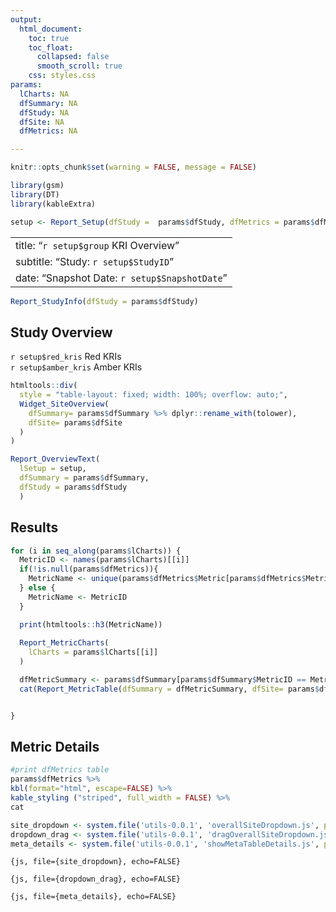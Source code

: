 ```yaml
---
output:
  html_document:
    toc: true
    toc_float:
      collapsed: false
      smooth_scroll: true
    css: styles.css
params:
  lCharts: NA
  dfSummary: NA
  dfStudy: NA
  dfSite: NA
  dfMetrics: NA

---
```


```r
knitr::opts_chunk$set(warning = FALSE, message = FALSE) 
```


```r
library(gsm)
library(DT)
library(kableExtra)

setup <- Report_Setup(dfStudy =  params$dfStudy, dfMetrics = params$dfMetrics, dfSummary = params$dfSummary)

```


---
title: "`r setup$group` KRI Overview"
subtitle: "Study: `r setup$StudyID`"
date: "Snapshot Date: `r setup$SnapshotDate`"
--- 

::: {#overall-site-select .overall-site-select title="Selected site will be highlighted in all charts for all KRIs."}
:::

```r
Report_StudyInfo(dfStudy = params$dfStudy)
```

## Study Overview

::: flag-container
::: {.flag .flag-red}
<div> `r setup$red_kris` Red KRIs </div>
:::

::: {.flag .flag-amber}
<div> `r setup$amber_kris` Amber KRIs </div>
:::
:::

::: gsm-overview-table


```r
htmltools::div(
  style = "table-layout: fixed; width: 100%; overflow: auto;",
  Widget_SiteOverview(
    dfSummary= params$dfSummary %>% dplyr::rename_with(tolower),
    dfSite= params$dfSite
  )
)
```

:::

```r

Report_OverviewText(
  lSetup = setup,
  dfSummary = params$dfSummary, 
  dfStudy = params$dfStudy
  )


```

## Results

```r
for (i in seq_along(params$lCharts)) {
  MetricID <- names(params$lCharts)[[i]]
  if(!is.null(params$dfMetrics)){
    MetricName <- unique(params$dfMetrics$Metric[params$dfMetrics$MetricID == MetricID])
  } else { 
    MetricName <- MetricID
  }

  print(htmltools::h3(MetricName))
  
  Report_MetricCharts(
    lCharts = params$lCharts[[i]]
  )

  dfMetricSummary <- params$dfSummary[params$dfSummary$MetricID == MetricID,]
  cat(Report_MetricTable(dfSummary = dfMetricSummary, dfSite= params$dfSite))


}

```

## Metric Details
```r
#print dfMetrics table
params$dfMetrics %>%
kbl(format="html", escape=FALSE) %>%
kable_styling ("striped", full_width = FALSE) %>%
cat

```
```r
site_dropdown <- system.file('utils-0.0.1', 'overallSiteDropdown.js', package = "gsm")
dropdown_drag <- system.file('utils-0.0.1', 'dragOverallSiteDropdown.js', package = "gsm")
meta_details <- system.file('utils-0.0.1', 'showMetaTableDetails.js', package = "gsm")
```

```{js, file={site_dropdown}, echo=FALSE}
```

```{js, file={dropdown_drag}, echo=FALSE}
```

```{js, file={meta_details}, echo=FALSE}
```

